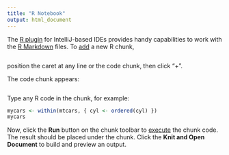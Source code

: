 ```yaml
---
title: "R Notebook"
output: html_document
---
```


The [R plugin](https://www.jetbrains.com/help/pycharm/r-plugin-support.html) for IntelliJ-based IDEs provides
handy capabilities to work with the [R Markdown](https://www.jetbrains.com/help/pycharm/r-markdown.html) files.
To [add](https://www.jetbrains.com/help/pycharm/r-markdown.html#add-code-chunk) a new R chunk,
```r

```
position the caret at any line or the code chunk, then click "+".

The code chunk appears:
```r
```

Type any R code in the chunk, for example:
```r
mycars <- within(mtcars, { cyl <- ordered(cyl) })
mycars
```

Now, click the **Run** button on the chunk toolbar to [execute](https://www.jetbrains.com/help/pycharm/r-markdown.html#run-r-code) the chunk code. The result should be placed under the chunk.
Click the **Knit and Open Document** to build and preview an output.

